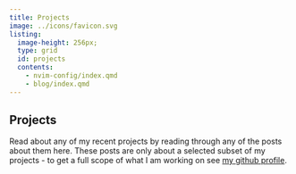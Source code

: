 ```yaml
---
title: Projects
image: ../icons/favicon.svg
listing:
  image-height: 256px;
  type: grid
  id: projects
  contents:
    - nvim-config/index.qmd
    - blog/index.qmd
---
```


## Projects

Read about any of my recent projects by reading through any of the posts about
them here. These posts are only about a selected subset of my projects - to get
a full scope of what I am working on see [my github profile](https://github.com/acederberg).

:::{#projects}
:::
